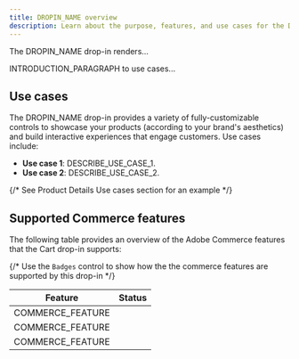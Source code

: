 ```yaml
---
title: DROPIN_NAME overview
description: Learn about the purpose, features, and use cases for the DROPIN_NAME drop-in.
---
```



The DROPIN_NAME drop-in renders...

INTRODUCTION_PARAGRAPH to use cases...

## Use cases

The DROPIN_NAME drop-in provides a variety of fully-customizable controls to showcase your products (according to your brand's aesthetics) and build interactive experiences that engage customers. Use cases include:

- **Use case 1**: DESCRIBE_USE_CASE_1.
- **Use case 2**: DESCRIBE_USE_CASE_2.

{/* See Product Details Use cases section for an example */}

## Supported Commerce features

The following table provides an overview of the Adobe Commerce features that the Cart drop-in supports:

{/* Use the `Badges` control to show how the the commerce features are supported by this drop-in */}

| Feature          | Status                                       |
| ---------------- | -------------------------------------------- |
| COMMERCE_FEATURE | <Badge text="Supported" variant="success" /> |
| COMMERCE_FEATURE | <Badge text="Roadmap" variant="note" />      |
| COMMERCE_FEATURE | <Badge text="API only" variant="tip" />      |
